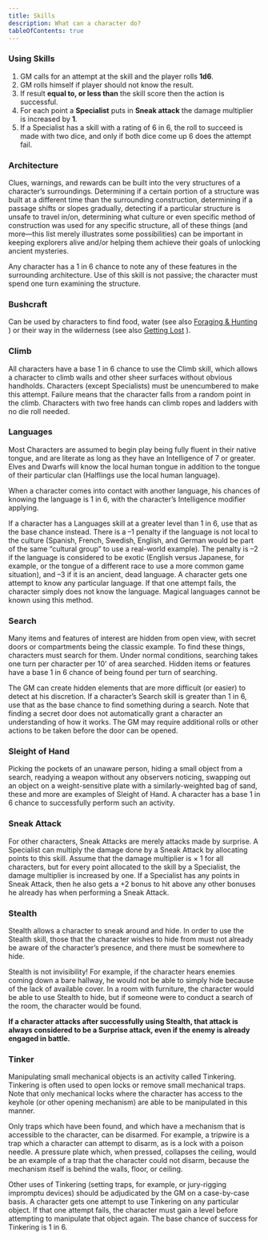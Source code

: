 ```yaml
---
title: Skills
description: What can a character do?
tableOfContents: true
---
```



<AbbreviationsAside />

### Using Skills

1. GM calls for an attempt at the skill and the player rolls **1d6**.
2. GM rolls himself if player should not know the result.
3. If result **equal to, or less than** the skill score then the action is successful.
4. For each point a **Specialist** puts in **Sneak attack** the damage multiplier is increased by **1**.
5. If a Specialist has a skill with a rating of 6 in 6, the roll to succeed is made with two dice, and only if both dice
   come up 6 does the attempt fail.

### Architecture

Clues, warnings, and rewards can be built into the very structures of a character’s surroundings. Determining if a
certain portion of a structure was built at a different time than the surrounding construction, determining if a passage
shifts or slopes gradually, detecting if a particular structure is unsafe to travel in/on, determining what culture or
even specific method of construction was used for any specific structure, all of these things (and more—this list merely
illustrates some possibilities) can be important in keeping explorers alive and/or helping them achieve their goals of
unlocking ancient mysteries.

Any character has a 1 in 6 chance to note any of these features in the surrounding architecture. Use of this skill is
not passive; the character must spend one turn examining the structure.

### Bushcraft

Can be used by characters to find food, water (see also [Foraging & Hunting](/guides/adventuring#foraging-and-hunting) )
or their way in the wilderness (see also [Getting Lost](/guides/adventuring#getting-lost) ).

### Climb

All characters have a base 1 in 6 chance to use the Climb skill, which allows a character to climb walls and other sheer
surfaces without obvious handholds. Characters (except Specialists) must be unencumbered to make this attempt. Failure
means that the character falls from a random point in the climb. Characters with two free hands can climb ropes and
ladders with no die roll needed.

### Languages

Most Characters are assumed to begin play being fully fluent in their native tongue, and are literate as long as they
have an Intelligence of 7 or greater. Elves and Dwarfs will know the local human tongue in addition to the tongue of
their particular clan (Halflings use the local human language).

When a character comes into contact with another language, his chances of knowing the language is 1 in 6, with the
character’s Intelligence modifier applying.

If a character has a Languages skill at a greater level than 1 in 6, use that as the base chance instead. There is a –1
penalty if the language is not local to the culture (Spanish, French, Swedish, English, and German would be part of the
same “cultural group” to use a real-world example). The penalty is –2 if the language is considered to be exotic
(English versus Japanese, for example, or the tongue of a different race to use a more common game situation), and –3 if
it is an ancient, dead language. A character gets one attempt to know any particular language. If that one attempt
fails, the character simply does not know the language. Magical languages cannot be known using this method.

### Search

Many items and features of interest are hidden from open view, with secret doors or compartments being the classic
example. To find these things, characters must search for them. Under normal conditions, searching takes one turn per
character per 10' of area searched. Hidden items or features have a base 1 in 6 chance of being found per turn of
searching.

The GM can create hidden elements that are more difficult (or easier) to detect at his discretion. If a character’s
Search skill is greater than 1 in 6, use that as the base chance to find something during a search. Note that finding a
secret door does not automatically grant a character an understanding of how it works. The GM may require additional
rolls or other actions to be taken before the door can be opened.

### Sleight of Hand

Picking the pockets of an unaware person, hiding a small object from a search, readying a weapon without any observers
noticing, swapping out an object on a weight-sensitive plate with a similarly-weighted bag of sand, these and more are
examples of Sleight of Hand. A character has a base 1 in 6 chance to successfully perform such an activity.

### Sneak Attack

For other characters, Sneak Attacks are merely attacks made by surprise. A Specialist can multiply the damage done by a
Sneak Attack by allocating points to this skill. Assume that the damage multiplier is × 1 for all characters, but for
every point allocated to the skill by a Specialist, the damage multiplier is increased by one. If a Specialist has any
points in Sneak Attack, then he also gets a +2 bonus to hit above any other bonuses he already has when performing a
Sneak Attack.

### Stealth

Stealth allows a character to sneak around and hide. In order to use the Stealth skill, those that the character wishes
to hide from must not already be aware of the character’s presence, and there must be somewhere to hide.

Stealth is not invisibility! For example, if the character hears enemies coming down a bare hallway, he would not be
able to simply hide because of the lack of available cover. In a room with furniture, the character would be able to use
Stealth to hide, but if someone were to conduct a search of the room, the character would be found.

**If a character attacks after successfully using Stealth, that attack is always considered to be a Surprise attack,
even if the enemy is already engaged in battle.**

### Tinker

Manipulating small mechanical objects is an activity called Tinkering. Tinkering is often used to open locks or remove
small mechanical traps. Note that only mechanical locks where the character has access to the keyhole (or other opening
mechanism) are able to be manipulated in this manner.

Only traps which have been found, and which have a mechanism that is accessible to the character, can be disarmed. For
example, a tripwire is a trap which a character can attempt to disarm, as is a lock with a poison needle. A pressure
plate which, when pressed, collapses the ceiling, would be an example of a trap that the character could not disarm,
because the mechanism itself is behind the walls, floor, or ceiling.

Other uses of Tinkering (setting traps, for example, or jury-rigging impromptu devices) should be adjudicated by the GM
on a case-by-case basis. A character gets one attempt to use Tinkering on any particular object. If that one attempt
fails, the character must gain a level before attempting to manipulate that object again. The base chance of success for
Tinkering is 1 in 6.

